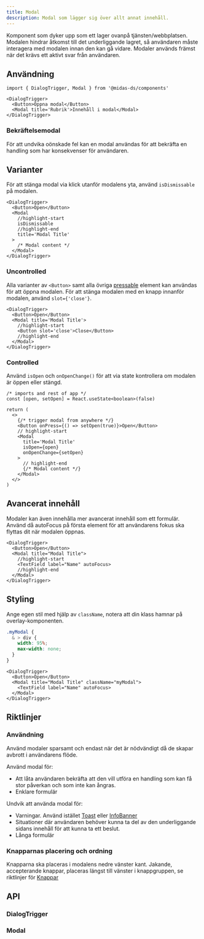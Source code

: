 ```yaml
---
title: Modal
description: Modal som lägger sig över allt annat innehåll.
---
```



<ComponentHeader
  name='Modal'
  friendlyName='Modal, Dialog, Dialogruta'
  overrideHeadlessLink='https://react-spectrum.adobe.com/react-spectrum/Dialog.html#dialog'
/>
Komponent som dyker upp som ett lager ovanpå tjänsten/webbplatsen. Modalen hindrar åtkomst till det underliggande
lagret, så användaren måste interagera med modalen innan den kan gå vidare. Modaler används främst när det krävs ett
aktivt svar från användaren.

<FormExample />

## Användning

```tsx
import { DialogTrigger, Modal } from '@midas-ds/components'
```

```tsx
<DialogTrigger>
  <Button>Öppna modal</Button>
  <Modal title='Rubrik'>Innehåll i modal</Modal>
</DialogTrigger>
```

### Bekräftelsemodal

För att undvika oönskade fel kan en modal användas för att bekräfta en handling som har konsekvenser för användaren.

<ConfirmationExample />

## Varianter

För att stänga modal via klick utanför modalens yta, använd `isDismissable` på modalen.

```tsx
<DialogTrigger>
  <Button>Open</Button>
  <Modal
    //highlight-start
    isDismissable
    //highlight-end
    title='Modal Title'
  >
    /* Modal content */
  </Modal>
</DialogTrigger>
```

### Uncontrolled

Alla varianter av `<Button>` samt alla övriga [pressable](https://react-spectrum.adobe.com/react-aria/Dialog.html#custom-trigger)
element kan användas för att öppna modalen. För att stänga modalen med en knapp innanför modalen, använd `slot={'close'}`.

```tsx
<DialogTrigger>
  <Button>Open</Button>
  <Modal title='Modal Title'>
    //highlight-start
    <Button slot='close'>Close</Button>
    //highlight-end
  </Modal>
</DialogTrigger>
```

### Controlled

Använd `isOpen` och `onOpenChange()` för att via state kontrollera om modalen är öppen eller stängd.

```tsx
/* imports and rest of app */
const [open, setOpen] = React.useState<boolean>(false)

return (
  <>
    {/* trigger modal from anywhere */}
    <Button onPress={() => setOpen(true)}>Open</Button>
    // highlight-start
    <Modal
      title='Modal Title'
      isOpen={open}
      onOpenChange={setOpen}
    >
      // highlight-end
      {/* Modal content */}
    </Modal>
  </>
)
```

## Avancerat innehåll

Modaler kan även innehålla mer avancerat innehåll som ett formulär. Använd då autoFocus på första element för att användarens fokus ska flyttas dit när modalen öppnas.

```tsx
<DialogTrigger>
  <Button>Open</Button>
  <Modal title="Modal Title">
    //highlight-start
    <TextField label="Name" autoFocus>
    //highlight-end
  </Modal>
</DialogTrigger>
```

## Styling

Ange egen stil med hjälp av `className`, notera att din klass hamnar på overlay-komponenten.

```css
.myModal {
  & > div {
    width: 95%;
    max-width: none;
  }
}
```

```tsx {3}
<DialogTrigger>
  <Button>Open</Button>
  <Modal title="Modal Title" className="myModal">
    <TextField label="Name" autoFocus>
  </Modal>
</DialogTrigger>
```

<CustomCSSExample />

## Riktlinjer

### Användning

Använd modaler sparsamt och endast när det är nödvändigt då de skapar avbrott i användarens flöde.

Använd modal för:

- Att låta användaren bekräfta att den vill utföra en handling som kan få stor påverkan och som inte kan ångras.
- Enklare formulär

Undvik att använda modal för:

- Varningar. Använd istället [Toast](/components/toast) eller [InfoBanner](/components/info-banner)
- Situationer där användaren behöver kunna ta del av den underliggande sidans innehåll för att kunna ta ett beslut.
- Långa formulär

### Knapparnas placering och ordning

Knapparna ska placeras i modalens nedre vänster kant. Jakande, accepterande knappar, placeras längst till vänster i knappgruppen, se riktlinjer för [Knappar](/components/button)

## API

### DialogTrigger

<PropTable name='DialogTrigger' />

### Modal

<PropTable name='Modal' />
